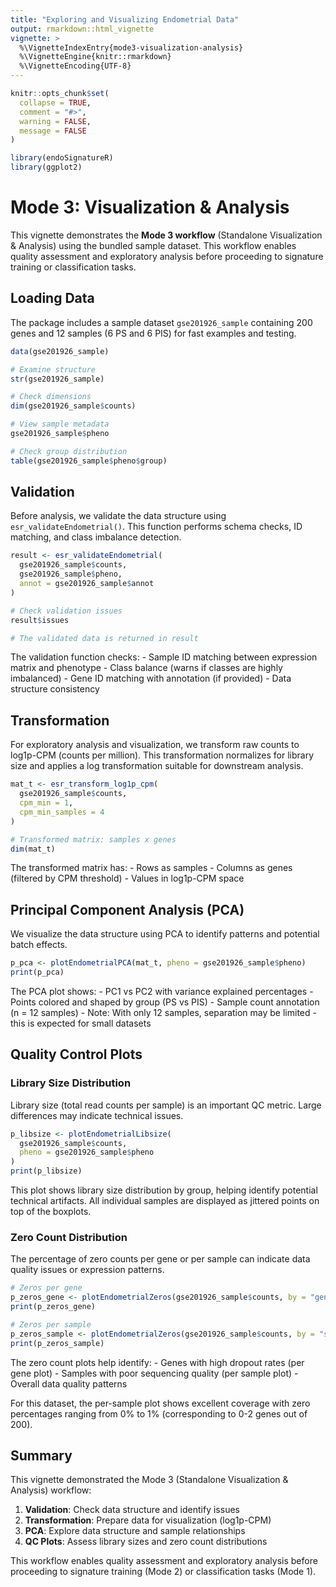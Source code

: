 ```yaml
---
title: "Exploring and Visualizing Endometrial Data"
output: rmarkdown::html_vignette
vignette: >
  %\VignetteIndexEntry{mode3-visualization-analysis}
  %\VignetteEngine{knitr::rmarkdown}
  %\VignetteEncoding{UTF-8}
---
```


```r
knitr::opts_chunk$set(
  collapse = TRUE,
  comment = "#>",
  warning = FALSE,
  message = FALSE
)
```

```r
library(endoSignatureR)
library(ggplot2)
```

# Mode 3: Visualization & Analysis

This vignette demonstrates the **Mode 3 workflow** (Standalone Visualization & Analysis) using the bundled sample dataset. This workflow enables quality assessment and exploratory analysis before proceeding to signature training or classification tasks.

## Loading Data

The package includes a sample dataset `gse201926_sample` containing 200 genes and 12 samples (6 PS and 6 PIS) for fast examples and testing.

```r
data(gse201926_sample)

# Examine structure
str(gse201926_sample)

# Check dimensions
dim(gse201926_sample$counts)

# View sample metadata
gse201926_sample$pheno

# Check group distribution
table(gse201926_sample$pheno$group)
```

## Validation

Before analysis, we validate the data structure using `esr_validateEndometrial()`. This function performs schema checks, ID matching, and class imbalance detection.

```r
result <- esr_validateEndometrial(
  gse201926_sample$counts,
  gse201926_sample$pheno,
  annot = gse201926_sample$annot
)

# Check validation issues
result$issues

# The validated data is returned in result
```

The validation function checks:
- Sample ID matching between expression matrix and phenotype
- Class balance (warns if classes are highly imbalanced)
- Gene ID matching with annotation (if provided)
- Data structure consistency

## Transformation

For exploratory analysis and visualization, we transform raw counts to log1p-CPM (counts per million). This transformation normalizes for library size and applies a log transformation suitable for downstream analysis.

```r
mat_t <- esr_transform_log1p_cpm(
  gse201926_sample$counts,
  cpm_min = 1,
  cpm_min_samples = 4
)

# Transformed matrix: samples x genes
dim(mat_t)
```

The transformed matrix has:
- Rows as samples
- Columns as genes (filtered by CPM threshold)
- Values in log1p-CPM space

## Principal Component Analysis (PCA)

We visualize the data structure using PCA to identify patterns and potential batch effects.

```r
p_pca <- plotEndometrialPCA(mat_t, pheno = gse201926_sample$pheno)
print(p_pca)
```

The PCA plot shows:
- PC1 vs PC2 with variance explained percentages
- Points colored and shaped by group (PS vs PIS)
- Sample count annotation (n = 12 samples)
- Note: With only 12 samples, separation may be limited - this is expected for small datasets

## Quality Control Plots

### Library Size Distribution

Library size (total read counts per sample) is an important QC metric. Large differences may indicate technical issues.

```r
p_libsize <- plotEndometrialLibsize(
  gse201926_sample$counts,
  pheno = gse201926_sample$pheno
)
print(p_libsize)
```

This plot shows library size distribution by group, helping identify potential technical artifacts. All individual samples are displayed as jittered points on top of the boxplots.

### Zero Count Distribution

The percentage of zero counts per gene or per sample can indicate data quality issues or expression patterns.

```r
# Zeros per gene
p_zeros_gene <- plotEndometrialZeros(gse201926_sample$counts, by = "gene")
print(p_zeros_gene)
```

```r
# Zeros per sample
p_zeros_sample <- plotEndometrialZeros(gse201926_sample$counts, by = "sample")
print(p_zeros_sample)
```

The zero count plots help identify:
- Genes with high dropout rates (per gene plot)
- Samples with poor sequencing quality (per sample plot)
- Overall data quality patterns

For this dataset, the per-sample plot shows excellent coverage with zero percentages ranging from 0% to 1% (corresponding to 0-2 genes out of 200).

## Summary

This vignette demonstrated the Mode 3 (Standalone Visualization & Analysis) workflow:

1. **Validation**: Check data structure and identify issues
2. **Transformation**: Prepare data for visualization (log1p-CPM)
3. **PCA**: Explore data structure and sample relationships
4. **QC Plots**: Assess library sizes and zero count distributions

This workflow enables quality assessment and exploratory analysis before proceeding to signature training (Mode 2) or classification tasks (Mode 1).
